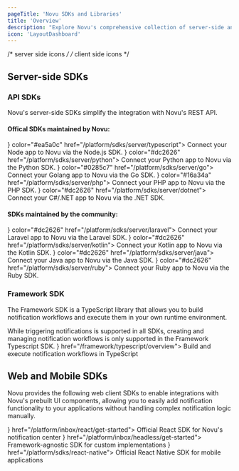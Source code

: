 ```yaml
---
pageTitle: 'Novu SDKs and Libraries'
title: 'Overview'
description: "Explore Novu's comprehensive collection of server-side and client-side SDKs for seamless notification integration across multiple programming languages and frameworks."
icon: 'LayoutDashboard'
---
```


/* server side icons */
/* client side icons */

## Server-side SDKs

### API SDKs

Novu's server-side SDKs simplify the integration with Novu's REST API.

#### Offical SDKs maintained by Novu:

<Cards cols={2}>
  <Card
    title="Typescript (Official)"
    icon={<TypescriptIcon />}
    color="#ea5a0c"
    href="/platform/sdks/server/typescript">
    Connect your Node app to Novu via the Node.js SDK.
  </Card>
  <Card
    title="Python (Official)"
    icon={<PythonIcon />}
    color="#dc2626"
    href="/platform/sdks/server/python">
    Connect your Python app to Novu via the Python SDK.
  </Card>
  <Card title="Go (Official)" icon={<GolangIcon />} color="#0285c7" href="/platform/sdks/server/go">
    Connect your Golang app to Novu via the Go SDK.
  </Card>
  <Card title="PHP (Official)" icon={<PhpIcon />} color="#16a34a" href="/platform/sdks/server/php">
    Connect your PHP app to Novu via the PHP SDK.
  </Card>
  <Card
    title=".NET (Official)"
    icon={<DotnetIcon />}
    color="#dc2626"
    href="/platform/sdks/server/dotnet">
    Connect your C#/.NET app to Novu via the .NET SDK.
  </Card>
</Cards>

#### SDKs maintained by the community:

<Cards cols={2}>
  <Card
    title="Laravel (Community)"
    icon={<LaravelIcon />}
    color="#dc2626"
    href="/platform/sdks/server/laravel">
    Connect your Laravel app to Novu via the Laravel SDK.
  </Card>
  <Card
    title="Kotlin (Community)"
    icon={<KotlinIcon />}
    color="#dc2626"
    href="/platform/sdks/server/kotlin">
    Connect your Kotlin app to Novu via the Kotlin SDK.
  </Card>
  <Card
    title="Java (Community)"
    icon={<JavaIcon />}
    color="#dc2626"
    href="/platform/sdks/server/java">
    Connect your Java app to Novu via the Java SDK.
  </Card>
  <Card
    title="Ruby (Community)"
    icon={<RubyIcon />}
    color="#dc2626"
    href="/platform/sdks/server/ruby">
    Connect your Ruby app to Novu via the Ruby SDK.
  </Card>
</Cards>

### Framework SDK

The Framework SDK is a TypeScript library that allows you to build notification workflows and execute them in your own runtime environment.

<Callout type="info">
  While triggering notifications is supported in all SDKs, creating and managing notification
  workflows is only supported in the Framework Typescript SDK.
</Callout>

<Cards>
  <Card title="Typescript" icon={<TypescriptIcon />} href="/framework/typescript/overview">
    Build and execute notification workflows in TypeScript
  </Card>
</Cards>

## Web and Mobile SDKs

Novu provides the following web client SDKs to enable integrations with Novu's prebuilt UI components, allowing you to easily add notification functionality to your applications without handling complex notification logic manually.

<Cards>
  <Card title="React" icon={<ReactIcon />} href="/platform/inbox/react/get-started">
    Official React SDK for Novu's notification center
  </Card>
  <Card title="Headless" icon={<JavascriptIcon />} href="/platform/inbox/headless/get-started">
    Framework-agnostic SDK for custom implementations
  </Card>
  <Card title="React-Native" icon={<ReactIcon />} href="/platform/sdks/react-native">
    Official React Native SDK for mobile applications
  </Card>
</Cards>

